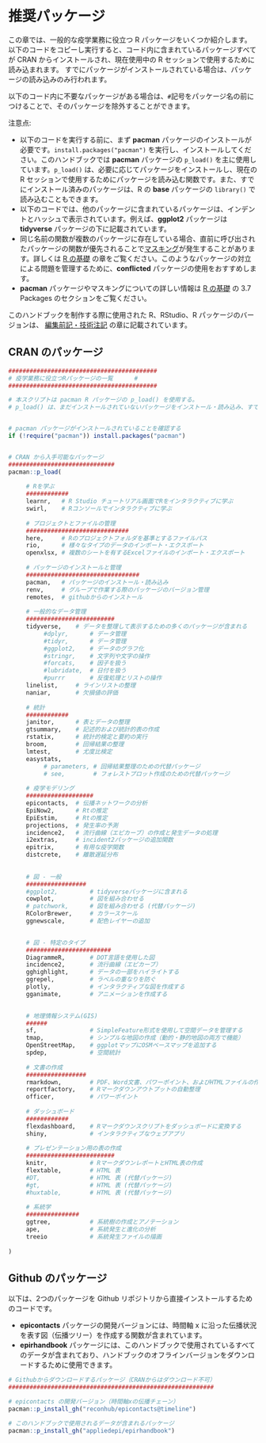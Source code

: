 # 推奨パッケージ {#packages-suggested}

この章では、一般的な疫学業務に役立つ R パッケージをいくつか紹介します。以下のコードをコピーし実行すると、コード内に含まれているパッケージすべてが CRAN からインストールされ、現在使用中の R セッションで使用するために読み込まれます。 すでにパッケージがインストールされている場合は、パッケージの読み込みのみ行われます。

以下のコード内に不要なパッケージがある場合は、`#`記号をパッケージ名の前につけることで、そのパッケージを除外することができます。

注意点:

* 以下のコードを実行する前に、まず **pacman** パッケージのインストールが必要です。`install.packages("pacman")` を実行し、インストールしてください。このハンドブックでは **pacman** パッケージの `p_load()` を主に使用しています。`p_load()` は、必要に応じてパッケージをインストールし、現在の R セッションで使用するためにパッケージを読み込む関数です。また、すでにインストール済みのパッケージは、R の **base** パッケージの `library()` で読み込むこともできます。
* 以下のコードでは、他のパッケージに含まれているパッケージは、インデントとハッシュで表示されています。例えば、**ggplot2** パッケージは **tidyverse** パッケージの下に記載されています。
* 同じ名前の関数が複数のパッケージに存在している場合、直前に呼び出されたパッケージの関数が優先されることで<u>マスキング</u>が発生することがあります。詳しくは [R の基礎](#basics) の章をご覧ください。このようなパッケージの対立による問題を管理するために、**conflicted** パッケージの使用をおすすめします。
* **pacman** パッケージやマスキングについての詳しい情報は [R の基礎](#basics) の 3.7 Packages のセクションをご覧ください。

このハンドブックを制作する際に使用された R、RStudio、R パッケージのバージョンは、 [編集前記・技術注記](#editorial-style) の章に記載されています。

## CRAN のパッケージ

```r

##########################################
# 疫学業務に役立つRパッケージの一覧      #
##########################################

# 本スクリプトは pacman R パッケージの p_load() を使用する。
# p_load() は、まだインストールされていないパッケージをインストール・読み込み、すでにインストールされているパッケージは読み込みのみ行われる。


# pacman パッケージがインストールされていることを確認する
if (!require("pacman")) install.packages("pacman")


# CRAN から入手可能なパッケージ
##############################
pacman::p_load(
     
     # Rを学ぶ
     ############
     learnr,   # R Studio チュートリアル画面でRをインタラクティブに学ぶ
     swirl,    # Rコンソールでインタラクティブに学ぶ
        
     # プロジェクトとファイルの管理
     #############################
     here,     # Rのプロジェクトフォルダを基準とするファイルパス
     rio,      # 様々なタイプのデータのインポート・エクスポート
     openxlsx, # 複数のシートを有するExcelファイルのインポート・エクスポート 
     
     # パッケージのインストールと管理
     ################################
     pacman,   # パッケージのインストール・読み込み
     renv,     # グループで作業する際のパッケージのバージョン管理
     remotes,  # githubからのインストール
     
     # 一般的なデータ管理
     #########################
     tidyverse,    # データを整理して表示するための多くのパッケージが含まれる
          #dplyr,      # データ管理
          #tidyr,      # データ管理
          #ggplot2,    # データのグラフ化
          #stringr,    # 文字列や文字の操作
          #forcats,    # 因子を扱う 
          #lubridate,  # 日付を扱う
          #purrr       # 反復処理とリストの操作
     linelist,     # ラインリストの整理
     naniar,       # 欠損値の評価
     
     # 統計  
     ############
     janitor,      # 表とデータの整理
     gtsummary,    # 記述的および統計的表の作成
     rstatix,      # 統計的検定と要約の実行
     broom,        # 回帰結果の整理
     lmtest,       # 尤度比検定
     easystats,
          # parameters, # 回帰結果整理のための代替パッケージ
          # see,        # フォレストプロット作成のための代替パッケージ
     
     # 疫学モデリング
     ###################
     epicontacts,  # 伝播ネットワークの分析
     EpiNow2,      # Rtの推定
     EpiEstim,     # Rtの推定
     projections,  # 発生率の予測
     incidence2,   # 流行曲線（エピカーブ）の作成と発生データの処理
     i2extras,     # incident2パッケージの追加関数
     epitrix,      # 有用な疫学関数
     distcrete,    # 離散遅延分布
     
     
     # 図 - 一般
     #################
     #ggplot2,         # tidyverseパッケージに含まれる
     cowplot,          # 図を組み合わせる  
     # patchwork,      # 図を組み合わせる (代替パッケージ)     
     RColorBrewer,     # カラースケール
     ggnewscale,       # 配色レイヤーの追加

     
     # 図 - 特定のタイプ
     ########################
     DiagrammeR,       # DOT言語を使用した図
     incidence2,       # 流行曲線（エピカーブ）
     gghighlight,      # データの一部をハイライトする
     ggrepel,          # ラベルの重なりを防ぐ
     plotly,           # インタラクティブな図を作成する
     gganimate,        # アニメーションを作成する

     
     # 地理情報システム(GIS)
     ######
     sf,               # SimpleFeature形式を使用して空間データを管理する
     tmap,             # シンプルな地図の作成（動的・静的地図の両方で機能）
     OpenStreetMap,    # ggplotマップにOSMベースマップを追加する
     spdep,            # 空間統計 
     
     # 文書の作成
     #################
     rmarkdown,        # PDF、Word文書、パワーポイント、およびHTMLファイルの作成
     reportfactory,    # Rマークダウンアウトプットの自動整理
     officer,          # パワーポイント
     
     # ダッシュボード
     ############
     flexdashboard,    # Rマークダウンスクリプトをダッシュボードに変換する
     shiny,            # インタラクティブなウェブアプリ
     
     # プレゼンテーション用の表の作成
     #########################
     knitr,            # RマークダウンレポートとHTML表の作成
     flextable,        # HTML 表
     #DT,              # HTML 表 (代替パッケージ)
     #gt,              # HTML 表 (代替パッケージ)
     #huxtable,        # HTML 表 (代替パッケージ) 
     
     # 系統学
     ###############
     ggtree,           # 系統樹の作成とアノテーション
     ape,              # 系統発生と進化の分析
     treeio            # 系統発生ファイルの描画
 
)

```

## Github のパッケージ


以下は、2つのパッケージを Github リポジトリから直接インストールするためのコードです。

* **epicontacts** パッケージの開発バージョンには、時間軸 x に沿った伝播状況を表す図（伝播ツリー）を作成する関数が含まれています。
* **epirhandbook** パッケージには、このハンドブックで使用されているすべてのデータが含まれており、ハンドブックのオフラインバージョンをダウンロードするために使用できます。


```r
# Githubからダウンロードするパッケージ（CRANからはダウンロード不可）
##########################################################

# epicontacts の開発バージョン（時間軸xの伝播チェーン）
pacman::p_install_gh("reconhub/epicontacts@timeline")

# このハンドブックで使用されるデータが含まれるパッケージ 
pacman::p_install_gh("appliedepi/epirhandbook")



```

